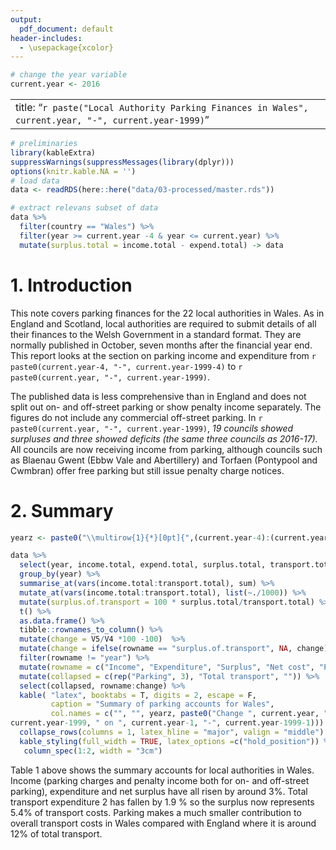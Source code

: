 ```yaml
---
output:
  pdf_document: default
header-includes:
  - \usepackage{xcolor}
---
```

```r
# change the year variable 
current.year <- 2016
```

---
title: "`r paste("Local Authority Parking Finances in Wales", current.year, "-", current.year-1999)`"
---


```r
# preliminaries
library(kableExtra)
suppressWarnings(suppressMessages(library(dplyr)))
options(knitr.kable.NA = '')
# load data
data <- readRDS(here::here("data/03-processed/master.rds"))

# extract relevans subset of data
data %>% 
  filter(country == "Wales") %>% 
  filter(year >= current.year -4 & year <= current.year) %>% 
  mutate(surplus.total = income.total - expend.total) -> data
```


# 1. Introduction
  
This note covers parking finances for the 22 local authorities in Wales. As in England and Scotland, local authorities are required to submit details of all their finances to the Welsh Government in a standard format. They are normally published in October, seven months after the financial year end. This report looks at the section on parking income and expenditure from `r paste0(current.year-4, "-", current.year-1999-4)` to `r paste0(current.year, "-", current.year-1999)`.

The published data is less comprehensive than in England and does not split out on- and off-street parking or show penalty income separately. The figures do not include any commercial off-street parking. In `r paste0(current.year, "-", current.year-1999)`, *19 councils showed surpluses and
three showed deficits (the same three councils as 2016-17).* All councils are now receiving income from parking, \color{red} although councils such as Blaenau Gwent (Ebbw Vale and Abertillery) and Torfaen (Pontypool and Cwmbran) offer free parking but still issue penalty charge notices. \color{black}

# 2. Summary

```r
yearz <- paste0("\\multirow{1}{*}[0pt]{",(current.year-4):(current.year), "-", (current.year-4-1999):(current.year-1999),"}")

data %>% 
  select(year, income.total, expend.total, surplus.total, transport.total) %>% 
  group_by(year) %>% 
  summarise_at(vars(income.total:transport.total), sum) %>% 
  mutate_at(vars(income.total:transport.total), list(~./1000)) %>% 
  mutate(surplus.of.transport = 100 * surplus.total/transport.total) %>% 
  t() %>% 
  as.data.frame() %>% 
  tibble::rownames_to_column() %>%
  mutate(change = V5/V4 *100 -100)  %>% 
  mutate(change = ifelse(rowname == "surplus.of.transport", NA, change)) %>% 
  filter(rowname != "year") %>%
  mutate(rowname = c("Income", "Expenditure", "Surplus", "Net cost", "Parking surplus as \\% of all transport costs")) %>% 
  mutate(collapsed = c(rep("Parking", 3), "Total transport", "")) %>% 
  select(collapsed, rowname:change) %>% 
  kable( "latex", booktabs = T, digits = 2, escape = F,
         caption = "Summary of parking accounts for Wales",
         col.names = c("", "", yearz, paste0("Change ", current.year, "-", 
current.year-1999, " on ", current.year-1, "-", current.year-1999-1))) %>% 
  collapse_rows(columns = 1, latex_hline = "major", valign = "middle") %>% 
  kable_styling(full_width = TRUE, latex_options =c("hold_position")) %>% 
   column_spec(1:2, width = "3cm")
```

Table 1 above shows the summary accounts for local authorities in Wales. Income
(parking charges and penalty income both for on- and off-street parking),
expenditure and net surplus have all risen by around 3%. Total transport
expenditure 2 has fallen by 1.9 % so the surplus now represents 5.4% of transport
costs. Parking makes a much smaller contribution to overall transport costs in Wales
compared with England where it is around 12% of total transport.
